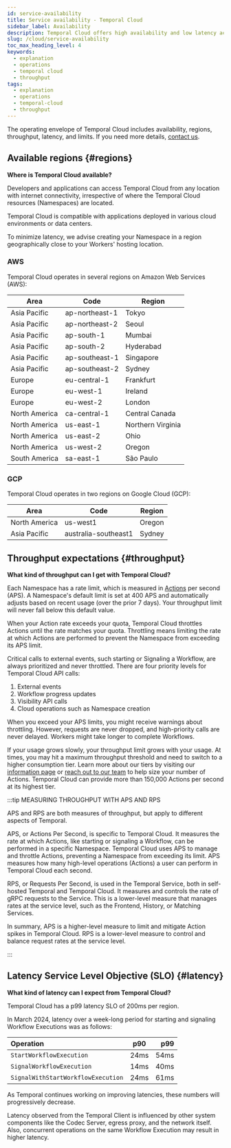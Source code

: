 ```yaml
---
id: service-availability
title: Service availability - Temporal Cloud
sidebar_label: Availability
description: Temporal Cloud offers high availability and low latency across multiple cloud provider regions with adjustable throughput limits and robust latency targets. Contact us for more details.
slug: /cloud/service-availability
toc_max_heading_level: 4
keywords:
  - explanation
  - operations
  - temporal cloud
  - throughput
tags:
  - explanation
  - operations
  - temporal-cloud
  - throughput
---
```


The operating envelope of Temporal Cloud includes availability, regions, throughput, latency, and limits.
If you need more details, [contact us](https://pages.temporal.io/contact-us).

## Available regions {#regions}

**Where is Temporal Cloud available?**

Developers and applications can access Temporal Cloud from any location with internet connectivity, irrespective of where the Temporal Cloud resources (Namespaces) are located.

Temporal Cloud is compatible with applications deployed in various cloud environments or data centers.

To minimize latency, we advise creating your Namespace in a region geographically close to your Workers' hosting location.

### AWS

Temporal Cloud operates in several regions on Amazon Web Services (AWS):

| Area          | Code           | Region            |
| ------------- | -------------- | ----------------- |
| Asia Pacific  | ap-northeast-1 | Tokyo             |
| Asia Pacific  | ap-northeast-2 | Seoul             |
| Asia Pacific  | ap-south-1     | Mumbai            |
| Asia Pacific  | ap-south-2     | Hyderabad         |
| Asia Pacific  | ap-southeast-1 | Singapore         |
| Asia Pacific  | ap-southeast-2 | Sydney            |
| Europe        | eu-central-1   | Frankfurt         |
| Europe        | eu-west-1      | Ireland           |
| Europe        | eu-west-2      | London            |
| North America | ca-central-1   | Central Canada    |
| North America | us-east-1      | Northern Virginia |
| North America | us-east-2      | Ohio              |
| North America | us-west-2      | Oregon            |
| South America | sa-east-1      | São Paulo         |

### GCP

Temporal Cloud operates in two regions on Google Cloud (GCP):

| Area          | Code                 | Region |
| ------------- | -------------------- | ------ |
| North America | us-west1             | Oregon |
| Asia Pacific  | australia-southeast1 | Sydney |

## Throughput expectations {#throughput}

**What kind of throughput can I get with Temporal Cloud?**

Each Namespace has a rate limit, which is measured in [Actions](/cloud/pricing#action) per second (APS).
A Namespace's default limit is set at 400 APS and automatically adjusts based on recent usage (over the prior 7 days).
Your throughput limit will never fall below this default value.

When your Action rate exceeds your quota, Temporal Cloud throttles Actions until the rate matches your quota.
Throttling means limiting the rate at which Actions are performed to prevent the Namespace from exceeding its APS limit.

Critical calls to external events, such starting or Signaling a Workflow, are always prioritized and never throttled.
There are four priority levels for Temporal Cloud API calls:

1. External events
2. Workflow progress updates
3. Visibility API calls
4. Cloud operations such as Namespace creation

When you exceed your APS limits, you might receive warnings about throttling.
However, requests are never dropped, and high-priority calls are never delayed.
Workers might take longer to complete Workflows.

If your usage grows slowly, your throughput limit grows with your usage.
At times, you may hit a maximum throughput threshold and need to switch to a higher consumption tier.
Learn more about our tiers by visiting our [information page](/cloud/pricing#action) or [reach out to our team](https://pages.temporal.io/contact-us) to help size your number of Actions.
Temporal Cloud can provide more than 150,000 Actions per second at its highest tier.

:::tip MEASURING THROUGHPUT WITH APS AND RPS

APS and RPS are both measures of throughput, but apply to different aspects of Temporal.

APS, or Actions Per Second, is specific to Temporal Cloud.
It measures the rate at which Actions, like starting or signaling a Workflow, can be performed in a specific Namespace.
Temporal Cloud uses APS to manage and throttle Actions, preventing a Namespace from exceeding its limit.
APS measures how many high-level operations (Actions) a user can perform in Temporal Cloud each second.

RPS, or Requests Per Second, is used in the Temporal Service, both in self-hosted Temporal and Temporal Cloud.
It measures and controls the rate of gRPC requests to the Service.
This is a lower-level measure that manages rates at the service level, such as the Frontend, History, or Matching Services.

In summary, APS is a higher-level measure to limit and mitigate Action spikes in Temporal Cloud.
RPS is a lower-level measure to control and balance request rates at the service level.

:::

## Latency Service Level Objective (SLO) {#latency}

**What kind of latency can I expect from Temporal Cloud?**

Temporal Cloud has a p99 latency SLO of 200ms per region.

In March 2024, latency over a week-long period for starting and signaling Workflow Executions was as follows:

| Operation                          | p90  |  p99 |
| :--------------------------------- | :--: | ---: |
| `StartWorkflowExecution`           | 24ms | 54ms |
| `SignalWorkflowExecution`          | 14ms | 40ms |
| `SignalWithStartWorkflowExecution` | 24ms | 61ms |

As Temporal continues working on improving latencies, these numbers will progressively decrease.

Latency observed from the Temporal Client is influenced by other system components like the Codec Server, egress proxy, and the network itself.
Also, concurrent operations on the same Workflow Execution may result in higher latency.
